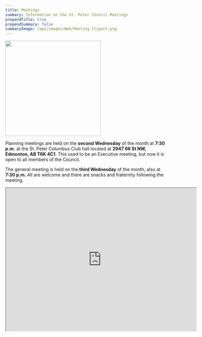 ```yaml
---
title: Meetings
summary: Information on the St. Peter Council Meetings
prependTitle: true
prependSummary: false
summaryImage: /api/images/Web/Meeting Clipart.png
---
```

<Image src={summaryImage} width="300" float="right" />

Planning meetings are held on the **second Wednesday** of the month at **7:30 p.m.** at the St. Peter Columbus Club hall located at **2947 66 St NW, Edmonton, AB T6K 4C1**.  This used to be an Executive meeting, but now it is open to all members of the Council.

The general meeting is held on the **third Wednesday** of the month, also at **7:30 p.m.**  All are welcome and there are snacks and fraternity following the meeting.

<IFrame
  src="https://www.google.com/maps/embed?pb=!1m14!1m8!1m3!1d2124.088073211678!2d-113.43366056212402!3d53.46014194886219!3m2!1i1024!2i768!4f13.1!3m3!1m2!1s0x0%3A0x2d7ed382c742fa05!2sKnights%20Of%20Columbus%20Council%207070!5e0!3m2!1sen!2sca!4v1619800219316!5m2!1sen!2sca"
  width="600"
  height="450"
></IFrame>

